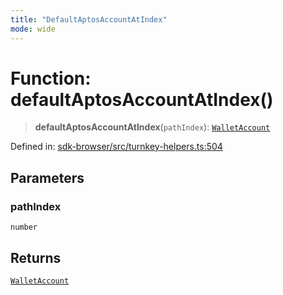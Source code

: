 ```yaml
---
title: "DefaultAptosAccountAtIndex"
mode: wide
---
```

  
# Function: defaultAptosAccountAtIndex()

> **defaultAptosAccountAtIndex**(`pathIndex`): [`WalletAccount`](../WalletAccount/readme)

Defined in: [sdk-browser/src/turnkey-helpers.ts:504](https://github.com/tkhq/sdk/blob/d88b5e1f9a6cca8e54e61f8a127aa90fcebeaa2e/packages/sdk-browser/src/turnkey-helpers.ts#L504)

## Parameters

### pathIndex

`number`

## Returns

[`WalletAccount`](../WalletAccount/readme)

